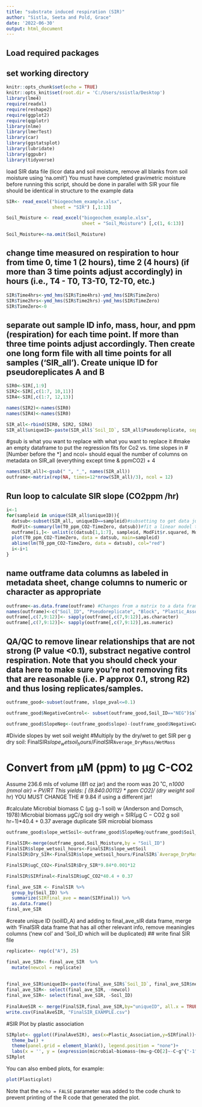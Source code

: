 ---
title: "substrate induced respiration (SIR)"
author: "Sistla, Seeta and Pold, Grace"
date: '2022-06-30'
output: html_document
---
## Load required packages
## set working directory
```{r setup, include=FALSE}
knitr::opts_chunk$set(echo = TRUE)
knitr::opts_knit$set(root.dir = 'C:/Users/ssistla/Desktop')
library(lme4)
require(readxl)
require(reshape2)
require(ggplot2)
require(qqplotr)
library(nlme)
library(lmerTest)
library(car)
library(ggstatsplot)
library(lubridate)
library(ggpubr)
library(tidyverse)
```


load SIR data file (licor data and soil moisture, remove all blanks from soil moisture using 'na.omit') 
You must have completed gravimetric moisture before running this script, should be done in parallel with SIR
your file should be identical in structure to the example data
```{r cars}
SIR<- read_excel("biogeochem_example.xlsx", 
                 sheet = "SIR") [,1:13]

Soil_Moisture <- read_excel("biogeochem_example.xlsx", 
                            sheet = "Soil_Moisture") [,c(1, 6:13)]

Soil_Moisture<-na.omit(Soil_Moisture)

```

## change time measured on respiration to hour from time 0, time 1 (2 hours), time 2 (4 hours) (if more than 3 time points adjust accordingly) in hours (i.e., T4 - T0, T3-T0, T2-T0, etc.)

```{r}
SIR$Time4hrs<-ymd_hms(SIR$Time4hrs)-ymd_hms(SIR$TimeZero)
SIR$Time2hrs<-ymd_hms(SIR$Time2hrs)-ymd_hms(SIR$TimeZero)
SIR$TimeZero<-0
```

## separate out sample ID info, mass, hour, and ppm (respiration) for each time point. If more than three time points adjust accordingly.  Then create one long form file with all time points for all samples ('SIR_all'). Create unique ID for pseudoreplicates A and B


```{r}

SIR0<-SIR[,1:9]
SIR2<-SIR[,c(1:7, 10,11)]
SIR4<-SIR[,c(1:7, 12,13)]

names(SIR2)<-names(SIR0)
names(SIR4)<-names(SIR0)

SIR_all<-rbind(SIR0, SIR2, SIR4)
SIR_all$uniqueID<-paste(SIR_all$`Soil_ID`, SIR_all$Pseudoreplicate, sep="_")
```


#gsub is what you want to replace with what you want to replace it 
#make an empty dataframe to put the regression fits for Co2 vs. time slopes in 
#[Number before the *] and ncol= should equal the number of columns on metadata on SIR_all (everything except time & ppmCO2) + 4 
```{r}
names(SIR_all)<-gsub(" ", "_", names(SIR_all))
outframe<-matrix(rep(NA, times=12*nrow(SIR_all)/3), ncol = 12)
```


## Run loop to calculate SIR slope (CO2ppm /hr)

```{r}
i<-1
for(sampleid in unique(SIR_all$uniqueID)){
  datsub<-subset(SIR_all, uniqueID==sampleid)#subsetting to get data just for sample of interest
  ModFit<-summary(lm(T0_ppm_CO2~TimeZero, datsub))#fit a linear model to determine slope
  outframe[i,]<- unlist(c(datsub[1,1:7], sampleid, ModFit$r.squared, ModFit$coefficients[2], ModFit$coefficients[4], ModFit$coefficients[8]))#extract the parameters of interest (ie slope, Rsq and p-values for slope) and save to a new dataframe
  plot(T0_ppm_CO2~TimeZero, data = datsub, main=sampleid)
  abline(lm(T0_ppm_CO2~TimeZero, data = datsub), col="red")
  i<-i+1
}

```
## name outframe data columns as labeled in metadata sheet, change columns to numeric or character as appropriate

```{r}
outframe<-as.data.frame(outframe) #Changes from a matrix to a data frame
names(outframe)<-c("Soil_ID", "Pseudoreplicate", "Block", "Plastic_Association", "Mulch_Thickness", "BDM_Maker", "Soil_wet_wt", "uniqueID", "r.squared", "slope", "SE", "slope_pval")
outframe[,c(7,9:12)]<- sapply(outframe[,c(7,9:12)],as.character)
outframe[,c(7,9:12)]<- sapply(outframe[,c(7,9:12)],as.numeric)
```

## QA/QC to remove linear relationships that are not strong (P value <0.1), substract negative control respiration. Note that you should check your data here to make sure you're not removing fits that are reasonable (i.e. P approx 0.1, strong R2) and thus losing replicates/samples. 

```{r}
outframe_good<-subset(outframe, slope_pval<=0.1)

outframe_good$NegativeControl<- subset(outframe_good,Soil_ID=="NEG")$slope

outframe_good$SlopeNeg<-(outframe_good$slope)-(outframe_good$NegativeControl)

```

#Divide slopes by wet soil weight
#Multiply by the dry/wet to get SIR per g dry soil: FinalSIR$slope_wetsoil_hours/FinalSIR$`Average_DryMass/WetMass`

# Convert from µM (ppm) to µg C-CO2
Assume 236.6 mls of volume (8fl oz jar) and the room was 20 ˚C, n*1000 (mmol air) = PV/RT 
This yields: [ (9.84*0.001*12) * ppm CO2]/ (dry weight soil * hr)
YOU MUST CHANGE THE # 9.84 if using a different jar!

#calculate Microbial biomass C (µg g−1 soil) w (Anderson and Domsch, 1978):Microbial biomass  μgC/g soil dry weigh = SIR(μg C − CO2 g soil hr−1)*40.4 + 0.37
 average duplicate SIR microbial biomass



```{r}
outframe_good$slope_wetSoil<-outframe_good$SlopeNeg/outframe_good$Soil_wet_wt

FinalSIR<-merge(outframe_good,Soil_Moisture,by = "Soil_ID")
FinalSIR$slope_wetsoil_hours<-FinalSIR$slope_wetSoil
FinalSIR$Dry_SIR<-FinalSIR$slope_wetsoil_hours/FinalSIR$`Average_DryMass/WetMass` 

FinalSIR$ugC_CO2<-FinalSIR$Dry_SIR*9.84*0.001*12

FinalSIR$SIRfinal<-FinalSIR$ugC_CO2*40.4 + 0.37

final_ave_SIR <- FinalSIR %>%                                     
  group_by(Soil_ID) %>%
  summarize(SIRfinal_ave = mean(SIRfinal)) %>% 
  as.data.frame()
final_ave_SIR

```


#create unique ID (soilID_A) and adding to final_ave_sIR data frame, merge with 'FinalSIR data frame that has all other relevant info, remove meaningles columns ('new col' and 'Soil_ID which will be duplicated)
## write final SIR file
```{r}
replicate<- rep(c("A"), 25)

final_ave_SIR<- final_ave_SIR  %>%  
  mutate(newcol = replicate)   
  
 
final_ave_SIR$uniqueID<-paste(final_ave_SIR$`Soil_ID`, final_ave_SIR$newcol, sep="_")
final_ave_SIR<- select(final_ave_SIR, -newcol)
final_ave_SIR<- select(final_ave_SIR, -Soil_ID)
                            
FinalAveSIR <- merge(FinalSIR,final_ave_SIR,by="uniqueID", all.x = TRUE)
write.csv(FinalAveSIR, "FinalSIR_EXAMPLE.csv")
```


#SIR Plot by plastic association


```{r} 
SIRplot<- ggplot((FinalAveSIR), aes(x=Plastic_Association,y=SIRfinal))+ geom_boxplot()+
  theme_bw() + 
  theme(panel.grid = element_blank(), legend.position = "none")+
  labs(x = '', y = (expression(microbial~biomass~(mu~g~CO[2]~-C~g^{"-1"}~soil))))
SIRplot
```



You can also embed plots, for example:

```{r Plasticplot, echo=FALSE}
plot(Plasticplot)
```

Note that the `echo = FALSE` parameter was added to the code chunk to prevent printing of the R code that generated the plot.

